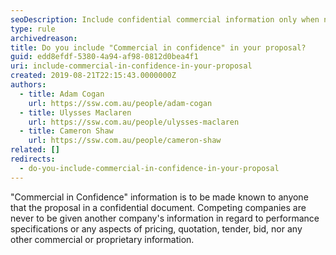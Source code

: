 ```yaml
---
seoDescription: Include confidential commercial information only when necessary, ensuring competitive advantage and proprietary secrets remain protected.
type: rule
archivedreason:
title: Do you include "Commercial in confidence" in your proposal?
guid: edd8efdf-5380-4a94-af98-0812d0bea4f1
uri: include-commercial-in-confidence-in-your-proposal
created: 2019-08-21T22:15:43.0000000Z
authors:
  - title: Adam Cogan
    url: https://ssw.com.au/people/adam-cogan
  - title: Ulysses Maclaren
    url: https://ssw.com.au/people/ulysses-maclaren
  - title: Cameron Shaw
    url: https://ssw.com.au/people/cameron-shaw
related: []
redirects:
  - do-you-include-commercial-in-confidence-in-your-proposal
---
```


"Commercial in Confidence" information is to be made known to anyone that the proposal in a confidential document. Competing companies are never to be given another company's information in regard to performance specifications or any aspects of pricing, quotation, tender, bid, nor any other commercial or proprietary information.
